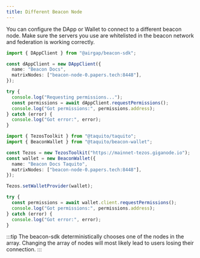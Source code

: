 ```yaml
---
title: Different Beacon Node
---
```


You can configure the DApp or Wallet to connect to a different beacon node.
Make sure the servers you use are whitelisted in the beacon network and federation is working correctly.





<!-- embedme different-node.beacon.ts -->

```ts
import { DAppClient } from "@airgap/beacon-sdk";

const dAppClient = new DAppClient({
  name: "Beacon Docs",
  matrixNodes: ["beacon-node-0.papers.tech:8448"],
});

try {
  console.log("Requesting permissions...");
  const permissions = await dAppClient.requestPermissions();
  console.log("Got permissions:", permissions.address);
} catch (error) {
  console.log("Got error:", error);
}
```

<!-- embedme different-node.taquito.ts -->

```ts
import { TezosToolkit } from "@taquito/taquito";
import { BeaconWallet } from "@taquito/beacon-wallet";

const Tezos = new TezosToolkit("https://mainnet-tezos.giganode.io");
const wallet = new BeaconWallet({
  name: "Beacon Docs Taquito",
  matrixNodes: ["beacon-node-0.papers.tech:8448"],
});

Tezos.setWalletProvider(wallet);

try {
  const permissions = await wallet.client.requestPermissions();
  console.log("Got permissions:", permissions.address);
} catch (error) {
  console.log("Got error:", error);
}
```



:::tip
The beacon-sdk deterministically chooses one of the nodes in the array. Changing the array of nodes will most likely lead to users losing their connection.
:::

